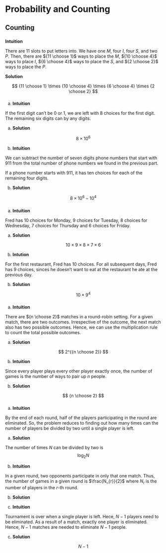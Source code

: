 # Probability and Counting

## Counting
  
###

__Intuition__

There are 11 slots to put letters into. We have one $M$, four $I$, four $S$, and two $P$. Then, there are ${11 \choose 1}$ ways to place the $M$, ${10 \choose 4}$ ways to place $I$, ${6 \choose 4}$ ways to place the $S$, and ${2 \choose 2}$ ways to place the $P$.

__Solution__

$$ {11 \choose 1} \times {10 \choose 4} \times {6 \choose 4} \times {2 \choose 2} $$

###

(a) __Intuition__

If the first digit can't be $0$ or $1$, we are left with $8$ choices for the first digit. The remaining six digits can by any digits.

(a) __Solution__

$$ 8 \times 10^{6} $$


(b) __Intuition__ 

We can subtract the number of seven digits phone numbers that start with $911$ from the total number of phone numbers we found in the previous part. 

If a phone number starts with $911$, it has ten choices for each of the remaining four digits.

(b) __Solution__

$$ 8 \times 10^{6} - 10^{4} $$

### 

(a) __Intuition__

Fred has $10$ choices for Monday, $9$ choices for Tuesday, $8$ choices for Wednesday, $7$ choices for Thursday and $6$ choices for Friday.

(a) __Solution__

$$ 10 \times 9 \times 8 \times 7 \times 6 $$

(b) __Intution__

For the first restaurant, Fred has $10$ choices. For all subsequent days, Fred has $9$ choices, sinces he doesn't want to eat at the restaurant he ate at the previous day.

(b) __Solution__

$$ 10 \times 9^{4} $$

###

(a) __Intuition__

There are ${n \choose 2}$ matches in a round-robin setting. For a given match, there are two outcomes. Irrespective of the outcome, the next match also has two possible outcomes. Hence, we can use the multiplication rule to count the total possible outcomes.

(a) __Solution__

$$ 2^{{n \choose 2}} $$


(b) __Intuition__

Since every player plays every other player exactly once, the number of games is the number of ways to pair up $n$ people.

(b) __Solution__

$$ {n \choose 2} $$


###

(a) __Intuition__

By the end of each round, half of the players participating in the round are eliminated. So, the problem reduces to finding out how many times can the number of players be divided by two until a single player is left.

(a) __Solution__

The number of times $N$ can be divided by two is $$\log_{2}{N}$$


(b) __Intuition__

In a given round, two opponents participate in only that one match. Thus, the number of games in a given round is $\frac{N_{r}}{2}$ where $N_{r}$ is the number of players in the $r$-th round.

(b) __Solution__

\begin{equation} 
\begin{split}
 f(N) & = \frac{N}{2} + \frac{N}{4}  + \frac{N}{8} + \dots + \frac{N}{2^{\log_{2}{N}}}\\
 & =N \sum_{i=0}^{\log_{2}{N}} \frac{1}{2^{i}}\\
 & =N \times \frac{N-1}{N}\\
 & =N-1
\end{split}
(\#eq:var-beta)
\end{equation} 

(c) __Intuition__

Tournament is over when a single player is left. Hece, $N-1$ players need to be eliminated. As a result of a match, exactly one player is eliminated. Hence, $N-1$ matches are needed to eliminate $N-1$ people.

(c) __Solution__

$$ N-1 $$

